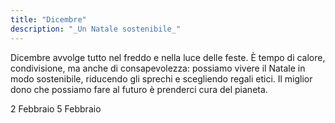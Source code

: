```yaml
---
title: "Dicembre"
description: "_Un Natale sostenibile_"
---
```


Dicembre avvolge tutto nel freddo e nella luce delle feste. È tempo di calore, condivisione, ma anche di consapevolezza: possiamo vivere il Natale in modo sostenibile, riducendo gli sprechi e scegliendo regali etici. Il miglior dono che possiamo fare al futuro è prenderci cura del pianeta.

<CardGroup cols="2">
  <Card title="Giornata mondiale delle zone umide " icon="droplet" color="#00c0ff" horizontal href="/mesi/febbraio/zoneumide">
    2 Febbraio
  </Card>
  <Card title="Giornata mondiale contro lo spreco alimentare" icon="banana" color="#00c0ff" horizontal href="/mesi/febbraio/sprecoalimentare">
    5 Febbraio
  </Card>
</CardGroup>